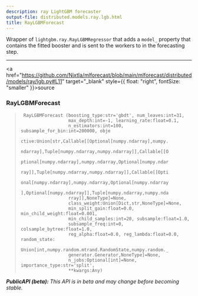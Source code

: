 ```yaml
---
description: ray LightGBM forecaster
output-file: distributed.models.ray.lgb.html
title: RayLGBMForecast
---
```



Wrapper of `lightgbm.ray.RayLGBMRegressor` that adds a `model_` property
that contains the fitted booster and is sent to the workers to in the
forecasting step.

------------------------------------------------------------------------

<a
href="https://github.com/Nixtla/mlforecast/blob/main/mlforecast/distributed/models/ray/lgb.py#L11"
target="_blank" style={{ float: "right", fontSize: "smaller" }}>source</a>

### RayLGBMForecast

> ``` text
>  RayLGBMForecast (boosting_type:str='gbdt', num_leaves:int=31,
>                   max_depth:int=-1, learning_rate:float=0.1,
>                   n_estimators:int=100, subsample_for_bin:int=200000, obje
>                   ctive:Union[str,Callable[[Optional[numpy.ndarray],numpy.
>                   ndarray],Tuple[numpy.ndarray,numpy.ndarray]],Callable[[O
>                   ptional[numpy.ndarray],numpy.ndarray,Optional[numpy.ndar
>                   ray]],Tuple[numpy.ndarray,numpy.ndarray]],Callable[[Opti
>                   onal[numpy.ndarray],numpy.ndarray,Optional[numpy.ndarray
>                   ],Optional[numpy.ndarray]],Tuple[numpy.ndarray,numpy.nda
>                   rray]],NoneType]=None,
>                   class_weight:Union[Dict,str,NoneType]=None,
>                   min_split_gain:float=0.0, min_child_weight:float=0.001,
>                   min_child_samples:int=20, subsample:float=1.0,
>                   subsample_freq:int=0, colsample_bytree:float=1.0,
>                   reg_alpha:float=0.0, reg_lambda:float=0.0, random_state:
>                   Union[int,numpy.random.mtrand.RandomState,numpy.random._
>                   generator.Generator,NoneType]=None,
>                   n_jobs:Optional[int]=None, importance_type:str='split',
>                   **kwargs:Any)
> ```

***PublicAPI (beta):** This API is in beta and may change before
becoming stable.*

